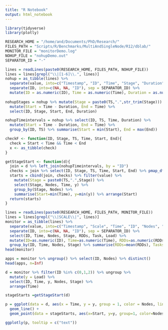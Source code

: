 ```yaml
---
title: "R Notebook"
output: html_notebook
---
```


```r
library(tidyverse)
library(plotly)

RESEARCH_HOME = "/home/and/Documents/PhD/Research/"
FILES_PATH = "Scripts/R/Benchmarks/MultiAndSingleNode/R12/dblab/"
MONITOR_FILE = "monitorDemo.log"
NOHUP_FILE = "nohupDemo.out"
SEPARATOR_ID = "-"

lines = readLines(paste0(RESEARCH_HOME, FILES_PATH, NOHUP_FILE))
lines = lines[grepl("\\|[1-6]\\.", lines)]
nohup = as_tibble(lines) %>%
  separate(value, into=c("Timestamp", "ID", "Time", "Stage", "Duration", "Load", "TS"), sep="\\|") %>%
  separate(ID, into=c(NA, NA, "ID"), sep = SEPARATOR_ID) %>%
  mutate(ID = as.numeric(ID), Time = as.numeric(Time), Duration = as.numeric(Duration)) 
  
nohupStages = nohup %>% mutate(Stage = paste0(TS,".",str_trim(Stage))) %>%
  mutate(Start = Time - Duration, End = Time) %>%
  select(ID, Stage, Start, End, Duration) 

nohupTimeintervals = nohup %>% select(ID, TS, Time, Duration) %>%
  mutate(Start = Time - Duration, End = Time) %>%
  group_by(ID, TS) %>% summarise(Start = min(Start), End = max(End))

checkF <- function(ID, Stage, TS, Time, Start, End){ 
  check = Start < Time && Time < End
  x <- as_tibble(check) 
}

getStageStart <- function(d){
  join = d %>% left_join(nohupTimeintervals, by = "ID")
  checks = join %>% select(ID, Stage, TS, Time, Start, End) %>% pmap_dfr(checkF)
  starts = cbind(join, checks) %>% filter(value) %>% 
    mutate(Stage = paste0(TS,".",Stage)) %>%
    select(Stage, Nodes, Time, y) %>% 
    group_by(Stage, Nodes) %>% 
    summarise(Start=min(Time), y=min(y)) %>% arrange(Start)
  return(starts)
}


```

```r
lines = readLines(paste0(RESEARCH_HOME, FILES_PATH, MONITOR_FILE))
lines = lines[grepl("\\|SCALE\\|", lines)]
monitor = as_tibble(lines) %>%
  separate(value, into=c("Timestamp", "Scale", "Time", "ID", "Nodes", "Stage", "RDDs", "Task", "Dura", "Load"), sep="\\|") %>%
  separate(ID, into=c(NA, NA, "ID"), sep = SEPARATOR_ID) %>%
  select(ID, Time, Nodes, Stage, RDDs, Task, Load) %>%
  mutate(ID=as.numeric(ID), Time=as.numeric(Time), RDDs=as.numeric(RDDs), Tasks=as.numeric(Task), Load=as.numeric(Load)) %>%
  group_by(ID, Time, Nodes, Stage) %>% summarise(RDDs=mean(RDDs), Tasks=mean(Tasks), Load=mean(Load))
head(monitor)
```

```r
apps = monitor %>% ungroup() %>% select(ID, Nodes) %>% distinct()
head(apps, n=Inf)
```


```r
d = monitor %>% filter(ID %in% c(0,1,2)) %>% ungroup %>% 
  mutate(y = Load) %>%
  select(ID, Time, y, Nodes, Stage) %>% 
  arrange(Time) 

stageStarts =getStageStart(d)


```

```r
p = ggplot(data = d, aes(x = Time, y = y, group = 1, color = Nodes, linetype = Nodes)) +
  geom_line() +
  geom_point(data = stageStarts, aes(x=Start, y=y, group=1, color=Nodes, text = paste(Stage,"<br>Start:",Start,"<br>",y)))
```

```r
ggplotly(p, tooltip = c("text"))
```



